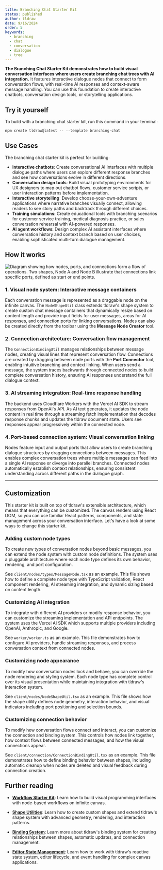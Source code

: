 ```yaml
---
title: Branching Chat Starter Kit
status: published
author: tldraw
date: 9/16/2024
order: 5
keywords:
  - branching
  - chat
  - conversation
  - dialogue
  - tree
---
```


**The Branching Chat Starter Kit demonstrates how to build visual conversation interfaces where users create branching chat trees with AI integration.** It features interactive dialogue nodes that connect to form conversation flows, with real-time AI responses and context-aware message handling. You can use this foundation to create interactive chatbots, conversation design tools, or storytelling applications.

<StarterKitEmbed id="branching-chat" />

## Try it yourself

To build with a branching chat starter kit, run this command in your terminal:

```jsx
npm create tldraw@latest -- --template branching-chat
```

## Use Cases

The branching chat starter kit is perfect for building:

- **Interactive chatbots**: Create conversational AI interfaces with multiple dialogue paths where users can explore different response branches and see how conversations evolve in different directions.
- **Conversation design tools**: Build visual prototyping environments for UX designers to map out chatbot flows, customer service scripts, or user interaction patterns before implementation.
- **Interactive storytelling**: Develop choose-your-own-adventure applications where narrative branches visually connect, allowing readers to see story paths and backtrack through different choices.
- **Training simulations**: Create educational tools with branching scenarios for customer service training, medical diagnosis practice, or sales conversation rehearsal with AI-powered responses.
- **AI agent workflows**: Design complex AI assistant interfaces where conversation history and context branch based on user choices, enabling sophisticated multi-turn dialogue management.

## How it works

![Diagram showing how nodes, ports, and connections form a flow of operations. Two shapes, Node A and Node B illustrate that connections link specific ports, defined as start or end points.](/images/starter-kits/chart-branching-chat.png)

### 1. Visual node system: Interactive message containers

Each conversation message is represented as a draggable node on the infinite canvas. The `NodeShapeUtil` class extends tldraw's shape system to create custom chat message containers that dynamically resize based on content length and provide input fields for user messages, areas for AI responses, and connection ports for linking conversations. Nodes can also be created directly from the toolbar using the **Message Node Creator** tool.

### 2. Connection architecture: Conversation flow management

The `ConnectionBindingUtil` manages relationships between message nodes, creating visual lines that represent conversation flow. Connections are created by dragging between node ports with the **Port Connector** tool, enabling intuitive branching and context linking. When users send a message, the system traces backwards through connected nodes to build complete conversation history, ensuring AI responses understand the full dialogue context.

### 3. AI streaming integration: Real-time response handling

The backend uses Cloudflare Workers with the Vercel AI SDK to stream responses from OpenAI's API. As AI text generates, it updates the node content in real time through a streaming fetch implementation that decodes response chunks and updates the tldraw document state. Users see responses appear progressively within the connected node.

### 4. Port-based connection system: Visual conversation linking

Nodes feature input and output ports that allow users to create branching dialogue structures by dragging connections between messages. This enables complex conversation trees where multiple messages can feed into a single AI response or diverge into parallel branches. Connected nodes automatically establish context relationships, ensuring consistent understanding across different paths in the dialogue graph.

---

## Customization

This starter kit is built on top of tldraw's extensible architecture, which means that everything can be customized. The canvas renders using React DOM, so you can use familiar React patterns, components, and state management across your conversation interface. Let's have a look at some ways to change this starter kit.

### Adding custom node types

To create new types of conversation nodes beyond basic messages, you can extend the node system with custom node definitions. The system uses a pluggable architecture where each node type defines its own behavior, rendering, and port configuration.

See `client/nodes/types/MessageNode.tsx` as an example. This file shows how to define a complete node type with TypeScript validation, React component rendering, AI streaming integration, and dynamic sizing based on content length.

### Customizing AI integration

To integrate with different AI providers or modify response behavior, you can customize the streaming implementation and API endpoints. The system uses the Vercel AI SDK which supports multiple providers including OpenAI, Anthropic, and Google.

See `worker/worker.ts` as an example. This file demonstrates how to configure AI providers, handle streaming responses, and process conversation context from connected nodes.

### Customizing node appearance

To modify how conversation nodes look and behave, you can override the node rendering and styling system. Each node type has complete control over its visual presentation while maintaining integration with tldraw's interaction system.

See `client/nodes/NodeShapeUtil.tsx` as an example. This file shows how the shape utility defines node geometry, interaction behavior, and visual indicators including port positioning and selection bounds.

### Customizing connection behavior

To modify how conversation flows connect and interact, you can customize the connection and binding system. This controls how nodes link together, how context flows between connected messages, and how the visual connections appear.

See `client/connection/ConnectionBindingUtil.tsx` as an example. This file demonstrates how to define binding behavior between shapes, including automatic cleanup when nodes are deleted and visual feedback during connection creation.

## Further reading

- **[Workflow Starter Kit](/starter-kits/workflow)**: Learn how to build visual programming interfaces with node-based workflows on infinite canvas.

- **[Shape Utilities](/docs/shapes#Custom-shapes-1)**: Learn how to create custom shapes and extend tldraw's shape system with advanced geometry, rendering, and interaction patterns.

- **[Binding System](/docs/binding)**: Learn more about tldraw's binding system for creating relationships between shapes, automatic updates, and connection management.

- **[Editor State Management](/docs/editor)**: Learn how to work with tldraw's reactive state system, editor lifecycle, and event handling for complex canvas applications.
